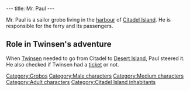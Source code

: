 ---
title: Mr. Paul
---

{{Character|
Name=Mr. Paul|
Image=Paul.gif|
Race=[[Grobo]]|
Gender=Male|
Size=Medium|
Age=Adult}}

Mr. Paul is a sailor grobo living in the [[Citadel Island harbour|harbour]] of [[Citadel Island]]. He is responsible for the ferry and its passengers.

==Role in Twinsen's adventure==
When [[Twinsen]] needed to go from Citadel to [[Desert Island]], Paul steered it. He also checked if Twinsen had a [[Ferry ticket|ticket]] or not.

{{Quote|
Quote=The foul weather prevents the boats from leaving the harbor.There's nothing to do, all maritime activity is paralyzed. Let me tell you, Mr. Twinsen, only the Weather Wizard could set things straight!!|
Character=Mr. Paul}}

[[Category:Grobos]]
[[Category:Male characters]]
[[Category:Medium characters]]
[[Category:Adult characters]]
[[Category:Citadel Island inhabitants]]